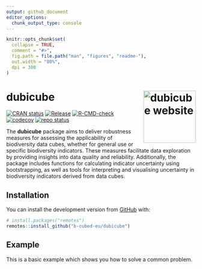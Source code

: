 ```yaml
---
output: github_document
editor_options: 
  chunk_output_type: console
---
```


<!-- README.md is generated from README.Rmd. Please edit that file -->

```r
knitr::opts_chunk$set(
  collapse = TRUE,
  comment = "#>",
  fig.path = file.path("man", "figures", "readme-"),
  out.width = "80%",
  dpi = 300
)
```

# dubicube <a href="https://b-cubed-eu.github.io/dubicube/"><img src="man/figures/logo.png" align="right" height="139" alt="dubicube website" /></a>

<!-- badges: start -->

[![CRAN status](https://www.r-pkg.org/badges/version/dubicube)](https://CRAN.R-project.org/package=dubicube)
[![Release](https://img.shields.io/github/release/b-cubed-eu/dubicube.svg)](https://github.com/b-cubed-eu/dubicube/releases)
[![R-CMD-check](https://github.com/b-cubed-eu/dubicube/actions/workflows/check_on_different_r_os.yml/badge.svg)](https://github.com/b-cubed-eu/dubicube/actions/workflows/check_on_different_r_os.yml) [![codecov](https://codecov.io/gh/b-cubed-eu/dubicube/branch/main/graph/badge.svg)](https://app.codecov.io/gh/b-cubed-eu/dubicube/)
[![repo status](https://www.repostatus.org/badges/latest/concept.svg)](https://www.repostatus.org/#concept)

<!-- badges: end -->

The **dubicube** package aims to deliver robustness measures for assessing the applicability of biodiversity data cubes, whether for general use or specific biodiversity indicators. These measures facilitate data exploration by providing insights into data quality and reliability. Additionally, the package includes functions for calculating indicator uncertainty using bootstrapping, as well as tools for interpreting and visualising uncertainty in biodiversity indicators derived from data cubes. 

## Installation

You can install the development version from [GitHub](https://github.com/) with:

``` r
# install.packages("remotes")
remotes::install_github("b-cubed-eu/dubicube")
```

## Example

This is a basic example which shows you how to solve a common problem.

